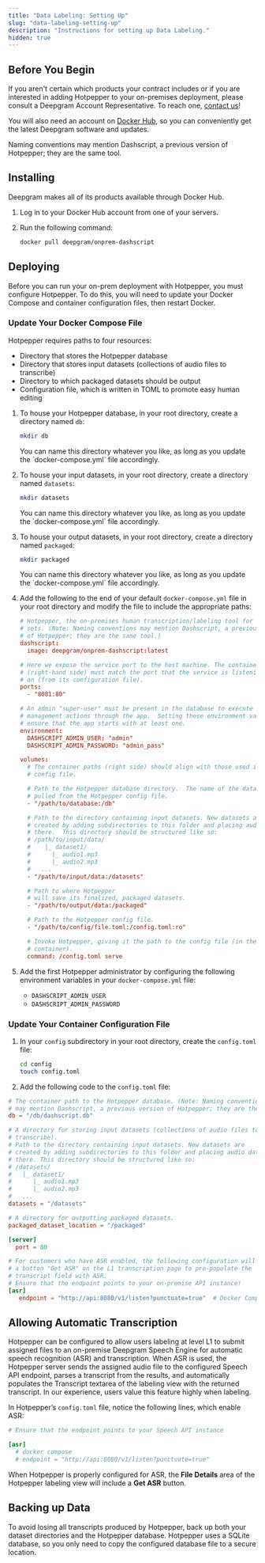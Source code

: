 ```yaml
---
title: "Data Labeling: Setting Up"
slug: "data-labeling-setting-up"
description: "Instructions for setting up Data Labeling."
hidden: true
---
```

## Before You Begin

If you aren't certain which products your contract includes or if you are interested in adding Hotpepper to your on-premises deployment, please consult a Deepgram Account Representative. To reach one, [contact us](https://deepgram.com/contact-us/)!

You will also need an account on [Docker Hub](https://hub.docker.com/), so you can conveniently get the latest Deepgram software and updates.

<Info>
Naming conventions may mention Dashscript, a previous version of Hotpepper; they are the same tool.
</Info>

## Installing

Deepgram makes all of its products available through Docker Hub.

1. Log in to your Docker Hub account from one of your servers.
2. Run the following command:

   ```bash
   docker pull deepgram/onprem-dashscript
   ```

## Deploying

Before you can run your on-prem deployment with Hotpepper, you must configure Hotpepper. To do this, you will need to update your Docker Compose and container configuration files, then restart Docker.

### Update Your Docker Compose File

Hotpepper requires paths to four resources:

- Directory that stores the Hotpepper database
- Directory that stores input datasets (collections of audio files to transcribe)
- Directory to which packaged datasets should be output
- Configuration file, which is written in TOML to promote easy human editing

1. To house your Hotpepper database, in your root directory, create a directory named `db`:

   ```bash
   mkdir db
   ```

   <Info>
   You can name this directory whatever you like, as long as you update the `docker-compose.yml` file accordingly.
   </Info>

2. To house your input datasets, in your root directory, create a directory named `datasets`:

   ```bash
   mkdir datasets
   ```

   <Info>
   You can name this directory whatever you like, as long as you update the `docker-compose.yml` file accordingly.
   </Info>

3. To house your output datasets, in your root directory, create a directory named `packaged`:

   ```bash
   mkdir packaged
   ```

   <Info>
   You can name this directory whatever you like, as long as you update the `docker-compose.yml` file accordingly.
   </Info>

4. Add the following to the end of your default `docker-compose.yml` file in your root directory and modify the file to include the appropriate paths:

   ```toml
   # Hotpepper, the on-premises human transcription/labeling tool for creating training
   # sets. (Note: Naming conventions may mention Dashscript, a previous version
   # of Hotpepper; they are the same tool.)
   dashscript:
     image: deepgram/onprem-dashscript:latest

   # Here we expose the service port to the host machine. The container port
   # (right-hand side) must match the port that the service is listening
   # on (from its configuration file).
   ports:
     - "8081:80"

   # An admin "super-user" must be present in the database to execute user and dataset
   # management actions through the app.  Setting these environment variables will
   # ensure that the app starts with at least one.
   environment:
     DASHSCRIPT_ADMIN_USER: "admin"
     DASHSCRIPT_ADMIN_PASSWORD: "admin_pass"

   volumes:
     # The container paths (right side) should align with those used in the Hotpepper
     # config file.

     # Path to the Hotpepper database directory.  The name of the database will be
     # pulled from the Hotpepper config file.
     - "/path/to/database:/db"

     # Path to the directory containing input datasets. New datasets are
     # created by adding subdirectories to this folder and placing audio data
     # there.  This directory should be structured like so:
     # /path/to/input/data/
     #    |_ dataset1/
     #      |_ audio1.mp3
     #      |_ audio2.mp3
     #   ...
     - "/path/to/input/data:/datasets"

     # Path to where Hotpepper
     # will save its finalized, packaged datasets.
     - "/path/to/output/data:/packaged"

     # Path to the Hotpepper config file.
     - "/path/to/config/file.toml:/config.toml:ro"

     # Invoke Hotpepper, giving it the path to the config file (in the
     # container).
     command: /config.toml serve
   ```

5. Add the first Hotpepper administrator by configuring the following environment variables in your `docker-compose.yml` file:

   - `DASHSCRIPT_ADMIN_USER`
   - `DASHSCRIPT_ADMIN_PASSWORD`

### Update Your Container Configuration File

1. In your `config` subdirectory in your root directory, create the `config.toml` file:

   ```bash
   cd config
   touch config.toml
   ```

2. Add the following code to the `config.toml` file:

```toml
# The container path to the Hotpepper database. (Note: Naming conventions
# may mention Dashscript, a previous version of Hotpepper; they are the same tool.)
db = "/db/dashscript.db"

# A directory for storing input datasets (collections of audio files to
# transcribe).
# Path to the directory containing input datasets. New datasets are
# created by adding subdirectories to this folder and placing audio data
# there. This directory should be structured like so:
# /datasets/
#   |_ dataset1/
#      |_ audio1.mp3
#      |_ audio2.mp3
#   ...
datasets = "/datasets"

# A directory for outputting packaged datasets.
packaged_dataset_location = "/packaged"

[server]
  port = 80

# For customers who have ASR enabled, the following configuration will place
# a button "Get ASR" on the L1 transcription page to pre-populate the
# transcript field with ASR.
# Ensure that the endpoint points to your on-premise API instance!
[asr]
   endpoint = "http://api:8080/v1/listen?punctuate=true"  # Docker Compose
```

## Allowing Automatic Transcription

Hotpepper can be configured to allow users labeling at level L1 to submit assigned files to an on-premise Deepgram Speech Engine for automatic speech recognition (ASR) and transcription. When ASR is used, the Hotpepper server sends the assigned audio file to the configured Speech API endpoint, parses a transcript from the results, and automatically populates the Transcript textarea of the labeling view with the returned transcript. In our experience, users value this feature highly when labeling.

In Hotpepper’s `config.toml` file, notice the following lines, which enable ASR:

```toml
# Ensure that the endpoint points to your Speech API instance

[asr]
  # docker compose
  # endpoint = "http://api:8080/v1/listen?punctuate=true"
```

When Hotpepper is properly configured for ASR, the **File Details** area of the Hotpepper labeling view will include a **Get ASR** button.

## Backing up Data

To avoid losing all transcripts produced by Hotpepper, back up both your dataset directories and the Hotpepper database. Hotpepper uses a SQLite database, so you only need to copy the configured database file to a secure location.
